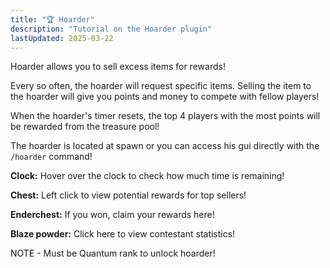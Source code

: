 ```yaml
---
title: "🏆 Hoarder"
description: "Tutorial on the Hoarder plugin"
lastUpdated: 2025-03-22
---
```



Hoarder allows you to sell excess items for rewards!

Every so often, the hoarder will request specific items. Selling the item to the hoarder will give
you points and money to compete with fellow players!

When the hoarder's timer resets, the top 4 players with the most points will be rewarded from the
treasure pool!

<CenteredImage src={hoarder} alt="hoarder" tailwind="w-160" />

The hoarder is located at spawn or you can access his gui directly with the `/hoarder` command!

<CenteredImage src={hoarderGui} alt="hoarder gui" tailwind="w-100" />

**Clock:** Hover over the clock to check how much time is remaining!

**Chest:** Left click to view potential rewards for top sellers!

**Enderchest:** If you won, claim your rewards here!

**Blaze powder:** Click here to view contestant statistics!

NOTE - Must be Quantum rank to unlock hoarder!
